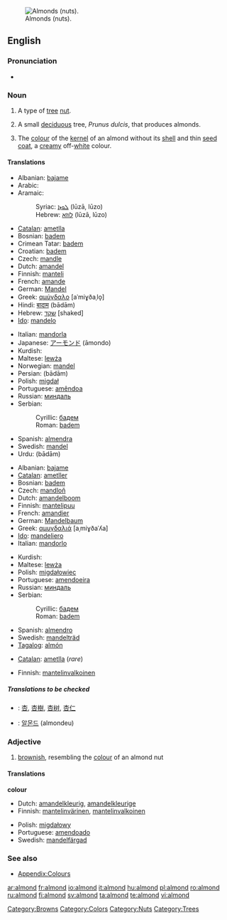 [[Image:Almonds th.jpg|thumb|right|Almonds (nuts).]]
==English==

===Pronunciation===
*{{audio|en-us-almond.ogg|Audio (US)}}

===Noun===
{{en-noun|s|-}}

# {{countable}} A type of [[tree]] [[nut]].
# {{countable}} A small [[deciduous]] tree, ''Prunus dulcis'', that produces almonds.
# {{context|countable|uncountable}} The [[colour]] of the [[kernel]] of an almond without its [[shell]] and thin [[seed coat]], a [[creamy]] off-[[white]] colour.

<!-- Maybe somebody would like to add a colour patch? There is one that I have moved to talk, but the colour is completely wrong-->

====Translations====
{{trans-top|nut}}
*Albanian: [[bajame]]
*Arabic: {{ARchar|[[لوز]]}}
*Aramaic:
*:Syriac: [[ܠܘܙܐ]] (lūzā, lūzo) {{c}}
*:Hebrew: [[לוזא]] (lūzā, lūzo) {{c}}
*[[Catalan]]: [[ametlla]]
*Bosnian: [[badem#Bosnian|badem]] {{m}}
*Crimean Tatar: [[badem#Crimean Tatar|badem]]
*Croatian: [[badem]] {{m}}
*Czech: [[mandle]] {{f}}
*Dutch: [[amandel]] {{f}}
*Finnish: [[manteli]]
*French: [[amande]] {{f}}
*German: [[Mandel]] {{f}}
*Greek: [[αμύγδαλο]] [aˈmiɣðaˌlo̞] {{n}}
*Hindi: [[बादाम]] (bādām)
*Hebrew: [[שקד]] [shaked] {{m}}
*[[Ido]]: [[mandelo]]
{{trans-mid}}
*Italian: [[mandorla]] {{f}}
*Japanese: [[アーモンド]] (āmondo)
*Kurdish: {{KUchar|[[باده‌م]]}}
*Maltese: [[lewża]] {{f}}
*Norwegian: [[mandel]] {{m}}
*Persian: {{FAchar|[[بادام]]}} (bādām)
*Polish: [[migdał]] {{m}}
*Portuguese: [[amêndoa]] {{f}}
*Russian: [[миндаль]] {{m}}
*Serbian:
*:Cyrillic: [[бадем#Serbian|бадем]] {{m}}
*:Roman: [[badem#Serbian|badem]] {{m}}
*Spanish: [[almendra]] {{f}}
*Swedish: [[mandel]] {{c}}
*Urdu: {{URchar|[[بادام]]}} (bādām)
{{trans-bottom}}

{{trans-top|tree}}
*Albanian: [[bajame]]
*[[Catalan]]: [[ametller]]
*Bosnian: [[badem#Bosnian|badem]] {{m}}
*Czech: [[mandloň]] {{f}}
*Dutch: [[amandelboom]] {{m}}
*Finnish: [[mantelipuu]]
*French: [[amandier]] {{m}}
*German: [[Mandelbaum]] {{m}}
*Greek: [[αμυγδαλιά]] [aˌmiɣðaˈʎa] {{f}}
*[[Ido]]: [[mandeliero]]
*Italian: [[mandorlo]] {{m}}
{{trans-mid}}
*Kurdish: {{KUchar|[[داری چوالا]]}}
*Maltese: [[lewża]] {{f}}
*Polish: [[migdałowiec]] {{m}}
*Portuguese: [[amendoeira]] {{f}}
*Russian: [[миндаль]] {{m}}
*Serbian:
*:Cyrillic: [[бадем#Serbian|бадем]] {{m}}
*:Roman: [[badem#Serbian|badem]] {{m}}
*Spanish: [[almendro]] {{m}}
*Swedish: [[mandelträd]] {{n}}
*[[Tagalog]]: [[almón]]
{{trans-bottom}}

{{trans-top|colour}}
*[[Catalan]]: [[ametlla]] (''rare'')
{{trans-mid}}
*Finnish: [[mantelinvalkoinen]]
{{trans-bottom}}

=====Translations to be checked=====
{{checktrans}}
<!--Remove this section once all of the translations below have been moved into the tables above.-->
*{{ttbc|Chinese}}: [[杏]], [[杏樹]], [[杏树]], [[杏仁]]
*{{ttbc|Korean}}: [[알몬드]] (almondeu)

===Adjective===
{{en-adj-more}}

# <!--DefD--> [[brownish]], resembling the [[colour]] of an almond nut

====Translations====
<!--DefD-->'''colour'''
{{top}}
*Dutch: [[amandelkleurig]], [[amandelkleurige]]
*Finnish: [[mantelinvärinen]], [[mantelinvalkoinen]]
{{mid}}
*Polish: [[migdałowy]]
*Portuguese: [[amendoado]]
*Swedish: [[mandelfärgad]]
{{bottom}}

===See also===
*[[Wiktionary_Appendix:Colours|Appendix:Colours]]

[[Category:Browns]]
[[Category:Colors]]
[[Category:Nuts]]
[[Category:Trees]]

[[ar:almond]]
[[fr:almond]]
[[io:almond]]
[[it:almond]]
[[hu:almond]]
[[pl:almond]]
[[ro:almond]]
[[ru:almond]]
[[fi:almond]]
[[sv:almond]]
[[ta:almond]]
[[te:almond]]
[[vi:almond]]